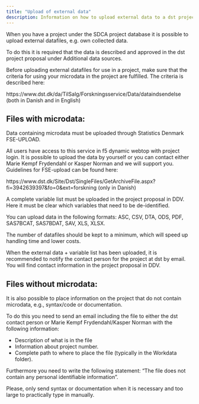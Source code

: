 ```yaml
---
title: "Upload of external data"
description: Information on how to upload external data to a dst project
---
```


When you have a project under the SDCA project database it is possible to upload external datafiles, e.g. own collected data. 

To do this it is required that the data is described and approved in the dst project proposal under Additional data sources.

Before uploading external datafiles for use in a project, make sure that the criteria for using your microdata in the project are fulfilled. The criteria is described here:

https://www.dst.dk/da/TilSalg/Forskningsservice/Data/dataindsendelse (both in Danish and in English)


## Files with microdata:

Data containing microdata must be uploaded through Statistics Denmark FSE-UPLOAD.

All users have access to this service in f5 dynamic webtop with project login. It is possible to upload the data by yourself or you can contact either Marie Kempf Frydendahl or Kasper Norman and we will support you. Guidelines for FSE-upload can be found here:

https://www.dst.dk/Site/Dst/SingleFiles/GetArchiveFile.aspx?fi=3942639397&fo=0&ext=forskning (only in Danish)
 

A complete variable list must be uploaded in the project proposal in DDV. Here it must be clear which variables that need to be de-identified.

You can upload data in the following formats: ASC, CSV, DTA, ODS, PDF, SAS7BCAT, SAS7BDAT, SAV, XLS, XLSX.

The number of datafiles should be kept to a minimum, which will speed up handling time and lower costs.

When the external data + variable list has been uploaded, it is recommended to notify the contact person for the project at dst by email. You will find contact information in the project proposal in DDV. 


## Files without microdata:

It is also possible to place information on the project that do not contain microdata, e.g., syntax/code or documentation. 

To do this you need to send an email including the file to either the dst contact person or Marie Kempf Frydendahl/Kasper Norman with the following information:

 -  Description of what is in the file
 -  Information about project number.
 -  Complete path to where to place the file (typically in the Workdata folder).

Furthermore you need to write the following statement: “The file does not contain any personal identifiable information”.

Please, only send syntax or documentation when it is necessary and too large to practically type in manually.



